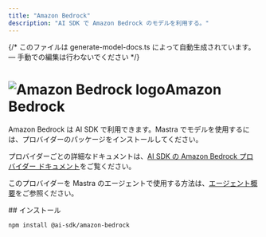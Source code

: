 ```yaml
---
title: "Amazon Bedrock"
description: "AI SDK で Amazon Bedrock のモデルを利用する。"
---
```


{/* このファイルは generate-model-docs.ts によって自動生成されています。— 手動での編集は行わないでください */}


# <img src="https://models.dev/logos/amazon-bedrock.svg" alt="Amazon Bedrock logo" className="inline w-8 h-8 mr-2 align-middle dark:invert dark:brightness-0 dark:contrast-200" />Amazon Bedrock

Amazon Bedrock は AI SDK で利用できます。Mastra でモデルを使用するには、プロバイダーのパッケージをインストールしてください。

プロバイダーごとの詳細なドキュメントは、[AI SDK の Amazon Bedrock プロバイダー ドキュメント](https://ai-sdk.dev/providers/ai-sdk-providers/amazon-bedrock)をご覧ください。

このプロバイダーを Mastra のエージェントで使用する方法は、[エージェント概要](/docs/agents/overview)をご参照ください。

<div id="installation">
  ## インストール
</div>

```bash npm2yarn copy
npm install @ai-sdk/amazon-bedrock
```

